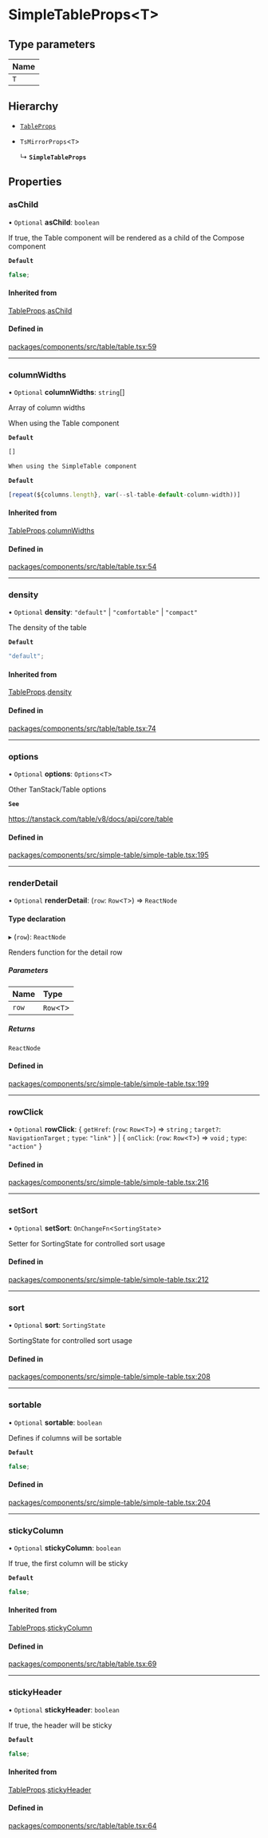 # SimpleTableProps\<T\>

## Type parameters

| Name |
| :--- |
| `T`  |

## Hierarchy

- [`TableProps`](/components/table/props.md)

- `TsMirrorProps`\<`T`\>

  ↳ **`SimpleTableProps`**

## Properties

### asChild

• `Optional` **asChild**: `boolean`

If true, the Table component will be rendered as a child of the Compose component

**`Default`**

```ts
false;
```

#### Inherited from

[TableProps](/components/table/props.md).[asChild](TableProps.md#aschild)

#### Defined in

[packages/components/src/table/table.tsx:59](https://github.com/vtex/shoreline/blob/74b3e0b4f/packages/components/src/table/table.tsx#L59)

---

### columnWidths

• `Optional` **columnWidths**: `string`[]

Array of column widths

When using the Table component

**`Default`**

```ts
[]

When using the SimpleTable component
```

**`Default`**

```ts
[repeat(${columns.length}, var(--sl-table-default-column-width))]
```

#### Inherited from

[TableProps](/components/table/props.md).[columnWidths](TableProps.md#columnwidths)

#### Defined in

[packages/components/src/table/table.tsx:54](https://github.com/vtex/shoreline/blob/74b3e0b4f/packages/components/src/table/table.tsx#L54)

---

### density

• `Optional` **density**: `"default"` \| `"comfortable"` \| `"compact"`

The density of the table

**`Default`**

```ts
"default";
```

#### Inherited from

[TableProps](/components/table/props.md).[density](TableProps.md#density)

#### Defined in

[packages/components/src/table/table.tsx:74](https://github.com/vtex/shoreline/blob/74b3e0b4f/packages/components/src/table/table.tsx#L74)

---

### options

• `Optional` **options**: `Options`\<`T`\>

Other TanStack/Table options

**`See`**

https://tanstack.com/table/v8/docs/api/core/table

#### Defined in

[packages/components/src/simple-table/simple-table.tsx:195](https://github.com/vtex/shoreline/blob/74b3e0b4f/packages/components/src/simple-table/simple-table.tsx#L195)

---

### renderDetail

• `Optional` **renderDetail**: (`row`: `Row`\<`T`\>) => `ReactNode`

#### Type declaration

▸ (`row`): `ReactNode`

Renders function for the detail row

##### Parameters

| Name  | Type         |
| :---- | :----------- |
| `row` | `Row`\<`T`\> |

##### Returns

`ReactNode`

#### Defined in

[packages/components/src/simple-table/simple-table.tsx:199](https://github.com/vtex/shoreline/blob/74b3e0b4f/packages/components/src/simple-table/simple-table.tsx#L199)

---

### rowClick

• `Optional` **rowClick**: \{ `getHref`: (`row`: `Row`\<`T`\>) => `string` ; `target?`: `NavigationTarget` ; `type`: `"link"` } \| \{ `onClick`: (`row`: `Row`\<`T`\>) => `void` ; `type`: `"action"` }

#### Defined in

[packages/components/src/simple-table/simple-table.tsx:216](https://github.com/vtex/shoreline/blob/74b3e0b4f/packages/components/src/simple-table/simple-table.tsx#L216)

---

### setSort

• `Optional` **setSort**: `OnChangeFn`\<`SortingState`\>

Setter for SortingState for controlled sort usage

#### Defined in

[packages/components/src/simple-table/simple-table.tsx:212](https://github.com/vtex/shoreline/blob/74b3e0b4f/packages/components/src/simple-table/simple-table.tsx#L212)

---

### sort

• `Optional` **sort**: `SortingState`

SortingState for controlled sort usage

#### Defined in

[packages/components/src/simple-table/simple-table.tsx:208](https://github.com/vtex/shoreline/blob/74b3e0b4f/packages/components/src/simple-table/simple-table.tsx#L208)

---

### sortable

• `Optional` **sortable**: `boolean`

Defines if columns will be sortable

**`Default`**

```ts
false;
```

#### Defined in

[packages/components/src/simple-table/simple-table.tsx:204](https://github.com/vtex/shoreline/blob/74b3e0b4f/packages/components/src/simple-table/simple-table.tsx#L204)

---

### stickyColumn

• `Optional` **stickyColumn**: `boolean`

If true, the first column will be sticky

**`Default`**

```ts
false;
```

#### Inherited from

[TableProps](/components/table/props.md).[stickyColumn](TableProps.md#stickycolumn)

#### Defined in

[packages/components/src/table/table.tsx:69](https://github.com/vtex/shoreline/blob/74b3e0b4f/packages/components/src/table/table.tsx#L69)

---

### stickyHeader

• `Optional` **stickyHeader**: `boolean`

If true, the header will be sticky

**`Default`**

```ts
false;
```

#### Inherited from

[TableProps](/components/table/props.md).[stickyHeader](TableProps.md#stickyheader)

#### Defined in

[packages/components/src/table/table.tsx:64](https://github.com/vtex/shoreline/blob/74b3e0b4f/packages/components/src/table/table.tsx#L64)
